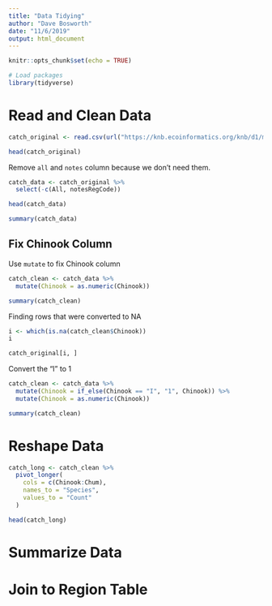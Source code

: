 ```yaml
---
title: "Data Tidying"
author: "Dave Bosworth"
date: "11/6/2019"
output: html_document
---
```


```r
knitr::opts_chunk$set(echo = TRUE)
```

```r
# Load packages
library(tidyverse)
```

# Read and Clean Data

```r
catch_original <- read.csv(url("https://knb.ecoinformatics.org/knb/d1/mn/v2/object/df35b.302.1", method = "libcurl"), stringsAsFactors = FALSE)

head(catch_original)
```

Remove `all` and `notes` column because we don't need them.

```r
catch_data <- catch_original %>% 
  select(-c(All, notesRegCode))

head(catch_data)
```

```r
summary(catch_data)
```

## Fix Chinook Column

Use `mutate` to fix Chinook column

```r
catch_clean <- catch_data %>% 
  mutate(Chinook = as.numeric(Chinook))

summary(catch_clean)
```

Finding rows that were converted to NA

```r
i <- which(is.na(catch_clean$Chinook))
i
```

```r
catch_original[i, ]
```

Convert the "I" to 1

```r
catch_clean <- catch_data %>% 
  mutate(Chinook = if_else(Chinook == "I", "1", Chinook)) %>% 
  mutate(Chinook = as.numeric(Chinook))

summary(catch_clean)
```


# Reshape Data

```r
catch_long <- catch_clean %>% 
  pivot_longer(
    cols = c(Chinook:Chum),
    names_to = "Species",
    values_to = "Count"
  )

head(catch_long)
```


# Summarize Data


# Join to Region Table


